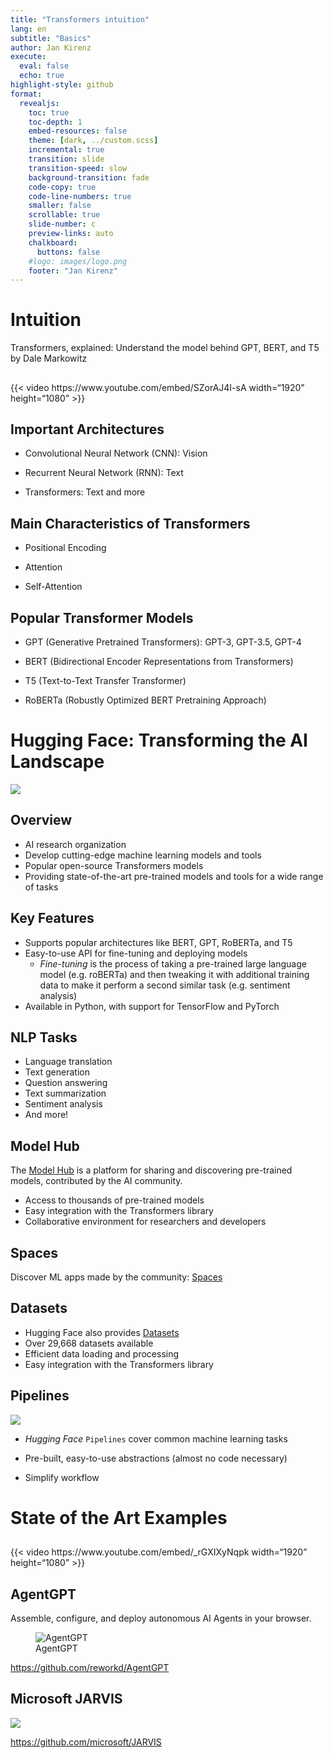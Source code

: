 ```yaml
---
title: "Transformers intuition"
lang: en
subtitle: "Basics"
author: Jan Kirenz
execute:
  eval: false
  echo: true
highlight-style: github
format:
  revealjs: 
    toc: true
    toc-depth: 1
    embed-resources: false
    theme: [dark, ../custom.scss]  
    incremental: true
    transition: slide
    transition-speed: slow
    background-transition: fade
    code-copy: true
    code-line-numbers: true
    smaller: false
    scrollable: true
    slide-number: c
    preview-links: auto
    chalkboard: 
      buttons: false
    #logo: images/logo.png
    footer: "Jan Kirenz"
---
```



# Intuition

Transformers, explained: Understand the model behind GPT, BERT, and T5 by Dale Markowitz


##

{{< video https://www.youtube.com/embed/SZorAJ4I-sA width="1920" height="1080" >}}


## Important Architectures

- Convolutional Neural Network (CNN): Vision

- Recurrent Neural Network (RNN): Text

- Transformers: Text and more

## Main Characteristics of Transformers

- Positional Encoding

- Attention

- Self-Attention

## Popular Transformer Models

- GPT (Generative Pretrained Transformers): GPT-3, GPT-3.5, GPT-4 

- BERT (Bidirectional Encoder Representations from Transformers)

- T5 (Text-to-Text Transfer Transformer)

- RoBERTa (Robustly Optimized BERT Pretraining Approach)


# Hugging Face: Transforming the AI Landscape

![](https://huggingface.co/front/assets/huggingface_logo-noborder.svg)

## Overview

- AI research organization
- Develop cutting-edge machine learning models and tools
- Popular open-source Transformers models 
- Providing state-of-the-art pre-trained models and tools for a wide range of tasks

## Key Features

- Supports popular architectures like BERT, GPT, RoBERTa, and T5
- Easy-to-use API for fine-tuning and deploying models
  - *Fine-tuning* is the process of taking a pre-trained large language model (e.g. roBERTa) and then tweaking it with additional training data to make it perform a second similar task (e.g. sentiment analysis)
- Available in Python, with support for TensorFlow and PyTorch

## NLP Tasks

- Language translation
- Text generation
- Question answering
- Text summarization
- Sentiment analysis
- And more!


## Model Hub

The [Model Hub](https://huggingface.co/models) is a platform for sharing and discovering pre-trained models, contributed by the AI community.

- Access to thousands of pre-trained models
- Easy integration with the Transformers library
- Collaborative environment for researchers and developers

## Spaces

Discover ML apps made by the community: [Spaces](https://huggingface.co/spaces?sort=likes)

## Datasets

- Hugging Face also provides [Datasets](https://huggingface.co/datasets)
- Over 29,668 datasets available
- Efficient data loading and processing
- Easy integration with the Transformers library

## Pipelines 

![](https://huggingface.co/front/assets/huggingface_logo-noborder.svg)

- *Hugging Face* `Pipelines` cover common machine learning tasks

- Pre-built, easy-to-use abstractions (almost no code necessary)

- Simplify workflow


# State of the Art Examples

## 

{{< video https://www.youtube.com/embed/_rGXIXyNqpk width="1920" height="1080" >}}


## AgentGPT

Assemble, configure, and deploy autonomous AI Agents in your browser.


![AgentGPT](https://agentgpt.reworkd.ai/)


<https://github.com/reworkd/AgentGPT>

## Microsoft JARVIS

![](https://github.com/microsoft/JARVIS/blob/main/assets/overview.jpg)


<https://github.com/microsoft/JARVIS>

